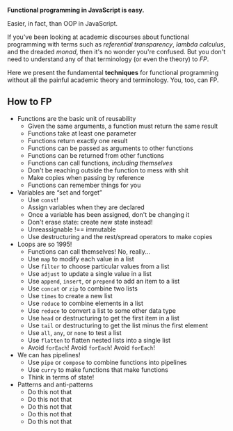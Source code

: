 
**Functional programming in JavaScript is easy.**

Easier, in fact, than OOP in JavaScript.

If you've been looking at academic discourses about functional programming with terms such as _referential transparency_, _lambda calculus_, and the dreaded _monad_, then it's no wonder you're confused. But you don't need to understand any of that terminology (or even the theory) to _FP_.

Here we present the fundamental **techniques** for functional programming without all the painful academic theory and terminology. You, too, can FP.

## How to FP

<ul>
  <li>
    <Link to="/reusability/" aria-label="Reusability">Functions are the basic unit of reusability</Link>
    <ul>
      <li><Link to='/reusability/#same-input-same-output'>Given the same arguments, a function must return the same result</Link></li>
      <li><Link to='/reusability/#at-least-one-parameter'>Functions take at least one parameter</Link></li>
      <li><Link to='/reusability/#exactly-one-result'>Functions return exactly one result</Link></li>
      <li><Link to='/reusability/#functions-as-arguments'>Functions can be passed as arguments to other functions</Link></li>
      <li><Link to='/reusability/#'>Functions can be returned from other functions</Link></li>
      <li><Link to='/reusability/#'>Functions can call functions, <em>including themselves</em></Link></li>
      <li><Link to='/reusability/#'>Don't be reaching outside the function to mess with shit</Link></li>
      <li><Link to='/reusability/#'>Make copies when passing by reference</Link></li>
      <li><Link to='/reusability/#'>Functions can remember things for you</Link></li>
    </ul>
  </li>
  <li>
    <Link to="/immutability/" aria-label="Immutability">Variables are &ldquo;set and forget&rdquo;</Link>
    <ul>
      <li><Link to='/immutability/#'>Use <code>const</code>!</Link></li>
      <li><Link to='/immutability/#'>Assign variables when they are declared</Link></li>
      <li><Link to='/immutability/#'>Once a variable has been assigned, don't be changing it</Link></li>
      <li><Link to='/immutability/#'>Don't erase state: create new state instead!</Link></li>
      <li><Link to='/immutability/#'>Unreassignable !== immutable</Link></li>
      <li><Link to='/immutability/#'>Use destructuring and the rest/spread operators to make copies</Link></li>
    </ul>
  </li>
  <li>
    <Link to="/iteration/" aria-label="Iteration">Loops are so 1995!</Link>
    <ul>
      <li><Link to='/iteration/#'>Functions can call themselves! No, really...</Link></li>
      <li><Link to='/iteration/#'>Use <code>map</code> to modify each value in a list</Link></li>
      <li><Link to='/iteration/#'>Use <code>filter</code> to choose particular values from a list</Link></li>
      <li><Link to='/iteration/#'>Use <code>adjust</code> to update a single value in a list</Link></li>
      <li><Link to='/iteration/#'>Use <code>append</code>, <code>insert</code>, or <code>prepend</code> to add an item to a list</Link></li>
      <li><Link to='/iteration/#'>Use <code>concat</code> or <code>zip</code> to combine two lists</Link></li>
      <li><Link to='/iteration/#'>Use <code>times</code> to create a new list</Link></li>
      <li><Link to='/iteration/#'>Use <code>reduce</code> to combine elements in a list</Link></li>
      <li><Link to='/iteration/#'>Use <code>reduce</code> to convert a list to some other data type</Link></li>
      <li><Link to='/iteration/#'>Use <code>head</code> or destructuring to get the first item in a list</Link></li>
      <li><Link to='/iteration/#'>Use <code>tail</code> or destructuring to get the list minus the first element</Link></li>
      <li><Link to='/iteration/#'>Use <code>all</code>, <code>any</code>, or <code>none</code> to test a list</Link></li>
      <li><Link to='/iteration/#'>Use <code>flatten</code> to flatten nested lists into a single list</Link></li>
      <li><Link to='/iteration/#'>Avoid <code>forEach</code>! Avoid <code>forEach</code>! Avoid <code>forEach</code>!</Link></li>
    </ul>
  </li>
  <li>
    <Link to="/composition/" aria-label="Composition">We can has pipelines!</Link>
    <ul>
      <li><Link to='/composition/#'>Use <code>pipe</code> or <code>compose</code> to combine functions into pipelines</Link></li>
      <li><Link to='/composition/#'>Use <code>curry</code> to make functions that make functions</Link></li>
      <li><Link to='/composition/#'>Think in terms of state!</Link></li>
    </ul>
  </li>
  <li>
    <Link to="/patterns-antipatterns/" aria-label="Patterns and anti-patterns">Patterns and anti-patterns</Link>
    <ul>
      <li><Link to='/patterns-antipatterns/#'>Do this not that</Link></li>
      <li><Link to='/patterns-antipatterns/#'>Do this not that</Link></li>
      <li><Link to='/patterns-antipatterns/#'>Do this not that</Link></li>
      <li><Link to='/patterns-antipatterns/#'>Do this not that</Link></li>
      <li><Link to='/patterns-antipatterns/#'>Do this not that</Link></li>
    </ul>
  </li>
</ul>
